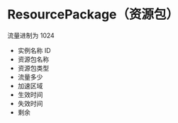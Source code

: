 # ResourcePackage（资源包）

流量进制为 1024

 - 实例名称 ID
 - 资源包名称
 - 资源包类型
 - 流量多少
 - 加速区域
 - 生效时间
 - 失效时间
 - 剩余
